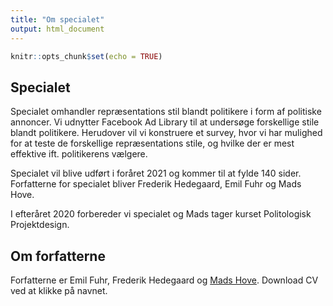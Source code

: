 ```yaml
---
title: "Om specialet"
output: html_document
---
```


```r
knitr::opts_chunk$set(echo = TRUE)
```

## Specialet
Specialet omhandler repræsentations stil blandt politikere i form af politiske annoncer. Vi udnytter Facebook Ad Library til at undersøge forskellige stile blandt politikere. Herudover vil vi konstruere et survey, hvor vi har mulighed for at teste de forskellige repræsentations stile, og hvilke der er mest effektive ift. politikerens vælgere.

Specialet vil blive udført i foråret 2021 og kommer til at fylde 140 sider. Forfatterne for specialet bliver Frederik Hedegaard, Emil Fuhr og Mads Hove.

I efteråret 2020 forbereder vi specialet og Mads tager kurset Politologisk Projektdesign.

## Om forfatterne
Forfatterne er Emil Fuhr, Frederik Hedegaard og [Mads Hove](CV2020.pdf). Download CV ved at klikke på navnet.